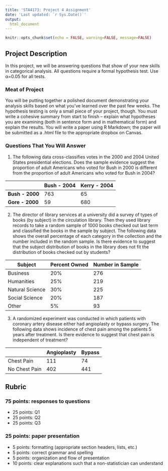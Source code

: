 ```yaml
---
title: 'STA4173: Project 4 Assignment'
date: 'Last updated: `r Sys.Date()`'
output:
  html_document
---
```


```r
knitr::opts_chunk$set(echo = FALSE, warning=FALSE, message=FALSE)
```

## Project Description

In this project, we will be answering questions that show of your new skills in categorical analysis. All questions require a formal hypothesis test. Use &alpha;=0.05 for all tests.

### Meat of Project

You will be putting together a polished document demonstrating your analysis skills based on what you've learned over the past few weeks. The hypothesis testing is only a small piece of your project, though. You must write a cohesive summary from start to finish -- explain what hypotheses you are examining (both in sentence form and in mathematical form) and explain the results. You will write a paper using R Markdown; the paper will be submitted as a .html file to the appropriate dropbox on Canvas. 

### Questions That You Will Answer

  1. The following data cross-classifies votes in the 2000 and 2004 United States presidential elections. Does the sample evidence suggest the proportion of adult Americans who voted for Bush in 2000 is different from the proportion of adult Americans who voted for Bush in 2004?
  
|             | Bush - 2004 | Kerry - 2004 |
|-------------|-------------|--------------|
| **Bush - 2000** | 763         | 65           |
| **Gore - 2000** | 59          | 680          |

  2. The director of library services at a university did a survey of types of books (by subject) in the circulation library. Then they used library records to take a random sample of 1000 books checked out last term and classified the books in the sample by subject. The following data shows the overall percentage of each category in the collection and the number included in the random sample. Is there evidence to suggest that the subject distribution of books in the library does not fit the distribution of books checked out by students?

| Subject         | Percent Owned | Number in Sample |
|-----------------|---------------|------------------|
| Business        | 20%           | 276              |
| Humanities      | 25%           | 219              |
| Natural Science | 30%           | 225              |
| Social Science  | 20%           | 187              |
| Other           | 5%            | 93               |

  3. A randomized experiment was conducted in which patients with coronary artery disease either had angioplasty or bypass surgery. The following data shows incidence of chest pain among the patients 5 years after treatment. Is there evidence to suggest that chest pain is independent of treatment?

|               | Angioplasty | Bypass |
|---------------|-------------|--------|
| Chest Pain    | 111         | 74     |
| No Chest Pain | 402         | 441    |
 
## Rubric

### 75 points: responses to questions

  - 25 points: Q1
  - 25 points: Q2
  - 25 points: Q3
  
### 25 points: paper presentation

  - 5 points: formatting (appropriate section headers, lists, etc.)
  - 5 points: correct grammar and spelling
  - 5 points: organization and flow of presentation  
  - 10 points: clear explanations such that a non-statistician can understand
